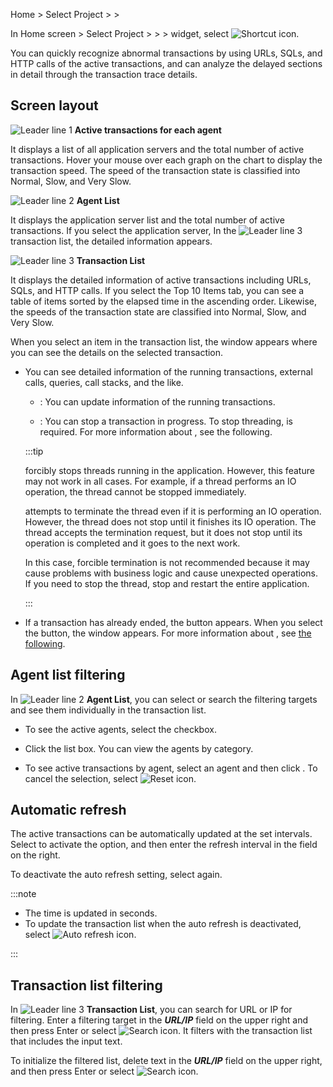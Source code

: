 <InDoc product="java">

Home > Select Project > <Cmdname sid="dashboard" className="uitext" /> > <Cmdname sid="AA002" className="uitext" />

</InDoc>

<Xclude product="java">

In Home screen > Select Project > <Cmdname sid="dashboard" className="uitext" /> > <Cmdname sid="appDashboard" className="uitext" /> > <Cmdname sid="AA002" className="uitext" /> widget, select ![Shortcut icon](/img/right-arrow.svg).

</Xclude>

You can quickly recognize abnormal transactions by using URLs, SQLs, and HTTP calls of the active transactions, and can analyze the delayed sections in detail through the transaction trace details.

## Screen layout

<ImgLang img='dashboard-active-transaction.png' desc='Active transaction' />

![Leader line 1](/img/number-01.png) **Active transactions for each agent**

It displays a list of all application servers and the total number of active transactions. Hover your mouse over each graph on the chart to display the transaction speed. The speed of the transaction state is classified into <span class='normal'>Normal</span>, <span class='slow'>Slow</span>, and <span class='vslow'>Very Slow</span>.

![Leader line 2](/img/number-02.png) **Agent List**

It displays the application server list and the total number of active transactions. If you select the application server, In the ![Leader line 3](/img/number-03.png) transaction list, the detailed information appears.

![Leader line 3](/img/number-03.png) **Transaction List**

It displays the detailed information of active transactions including URLs, SQLs, and HTTP calls. If you select the Top 10 Items tab, you can see a table of items sorted by the elapsed time in the ascending order. Likewise, the speeds of the transaction state are classified into <span class='normal'>Normal</span>, <span class='slow'>Slow</span>, and <span class='vslow'>Very Slow</span>.

<InDoc product='java'>

When you select an item in the transaction list, the <Cmdname sid="active_transaction" className="uitext" /> window appears where you can see the details on the selected transaction.

<ImgLang img='dashboard-active-transaction-details.png' desc='Active Transaction' />

- You can see detailed information of the running transactions, external calls, queries, call stacks, and the like.

  - <Cmdname sid="refresh_all" className="uitext" />: You can update information of the running transactions.

  - <Cmdname sid="stop_thread" className="uitext" />: You can stop a transaction in progress. To stop threading, <Cmdname sid="secret_key" className="uitext" /> is required. For more information about <Cmdname sid="secret_key" className="uitext" />, see <Link to="install-agent#security">the following</Link>.

  :::tip

  <Cmdname sid="stop_thread" className="uitext" /> forcibly stops threads running in the application. However, this feature may not work in all cases. For example, if a thread performs an IO operation, the thread cannot be stopped immediately.

  <Cmdname sid="stop_thread" className="uitext" /> attempts to terminate the thread even if it is performing an IO operation. However, the thread does not stop until it finishes its IO operation. The thread accepts the termination request, but it does not stop until its operation is completed and it goes to the next work.

  In this case, forcible termination is not recommended because it may cause problems with business logic and cause unexpected operations. If you need to stop the thread, stop and restart the entire application.

  :::

- If a transaction has already ended, the <Cmdname sid="show_trace" className="uitext" /> button appears. When you select the button, the <Cmdname sid="TTL06527" className="uitext" /> window appears. For more information about <Cmdname sid="TTL06527" className="uitext" />, see [the following](trs-profile#transaction-info).

</InDoc>

## Agent list filtering

In ![Leader line 2](/img/number-02.png) **Agent List**, you can select or search the filtering targets and see them individually in the transaction list. 

- To see the active agents, select the <Cmdname sid="active_only" className="uitext" /> checkbox.

- Click the <Cmdname sid="all_agents" className="uitext" /> list box. You can view the agents by category.

- To see active transactions by agent, select an agent and then click <Cmdname sid="apply" className="uitext" />. To cancel the selection, select ![Reset icon](/img/ico-reset.svg).

## Automatic refresh

The active transactions can be automatically updated at the set intervals. Select <Cmdname sid="auto_refresh_sec" className="uitext" /> to activate the option, and then enter the refresh interval in the field on the right.

To deactivate the auto refresh setting, select <Cmdname sid="auto_refresh_sec" className="uitext" /> again.

:::note

- The time is updated in seconds.
- To update the transaction list when the auto refresh is deactivated, select ![Auto refresh icon](/img/ico-refresh.png).

:::

## Transaction list filtering

In ![Leader line 3](/img/number-03.png) **Transaction List**, you can search for URL or IP for filtering. Enter a filtering target in the **_URL/IP_** field on the upper right and then press Enter or select ![Search icon](/img/ico-search.svg). It filters with the transaction list that includes the input text.

To initialize the filtered list, delete text in the **_URL/IP_** field on the upper right, and then press Enter or select ![Search icon](/img/ico-search.svg).
